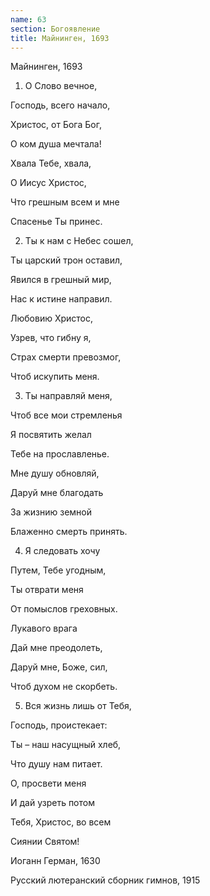 ```yaml
---
name: 63
section: Богоявление
title: Майнинген, 1693
---
```

Майнинген, 1693


1. О Слово вечное,

Господь, всего начало,

Христос, от Бога Бог,

О ком душа мечтала!

Хвала Тебе, хвала,

О Иисус Христос,

Что грешным всем и мне

Спасенье Ты принес.


2. Ты к нам с Небес сошел,

Ты царский трон оставил,

Явился в грешный мир,

Нас к истине направил.

Любовию Христос,

Узрев, что гибну я,

Страх смерти превозмог,

Чтоб искупить меня.


3. Ты направляй меня,

Чтоб все мои стремленья

Я посвятить желал

Тебе на прославленье.

Мне душу обновляй,

Даруй мне благодать

За жизнию земной

Блаженно смерть принять.


4. Я следовать хочу

Путем, Тебе угодным,

Ты отврати меня

От помыслов греховных.

Лукавого врага

Дай мне преодолеть,

Даруй мне, Боже, сил,

Чтоб духом не скорбеть.


5. Вся жизнь лишь от Тебя,

Господь, проистекает:

Ты – наш насущный хлеб,

Что душу нам питает.

О, просвети меня

И дай узреть потом

Тебя, Христос, во всем

Сиянии Святом!


Иоганн Герман, 1630

Русский лютеранский сборник гимнов, 1915